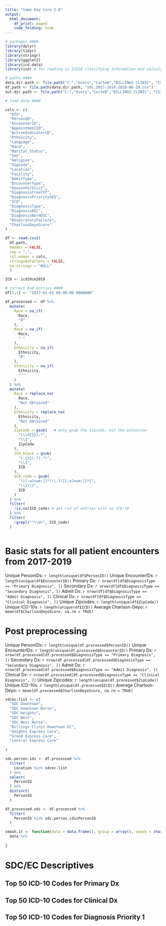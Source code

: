 ---
title: "Same Day Care 2.0"
output:
  html_document:
    df_print: paged
    code_folding: hide
---

```{r setup}
# packages ####
library(dplyr)
library(tidyr)
library(stringr)
library(ggplot2)
library(icd.data)
library(icd) # for reading in ICD10 classifying information and calculating risk scores

# paths ####
data.dir.path <- file.path("C:","Users","CarteB","BILLINGS CLINIC", "CSI & David Hedges - Same Day Care Project", "data")
df.path <- file.path(data.dir.path, "sdc.2017-2019.2020-06-29.csv")
out.dir.path <- file.path("C:","Users","CarteB","BILLINGS CLINIC", "CSI & David Hedges - Same Day Care Project", "results")
```

```{r loadData}
# load data ####

cols <- c(
  "DTS",
  "PersonID",
  "EncounterID",
  "AppointmentID",
  "ActiveIndicatorCD",
  "Ethnicity",
  "Language",
  "Race",
  "Marital_Status",
  "Sex",
  "Religion",
  "ZipCode",
  "Location",
  "Facility",
  "AdmitType",
  "EncounterType",
  "ReasonForVisit",
  "DiagnosisFreeTXT",
  "DiagnosisPrioritySEQ",
  "ICD",
  "DiagnosisType",
  "DiagnosisDSC",
  "DiagnosisNormDSC",
  "RespiratoryFailure",
  "CharlsonDeyoScore"
)

df <- read.csv2(
  df.path,
  header = FALSE,
  sep = ",",
  col.names = cols,
  stringsAsFactors = FALSE,
  na.strings = "NULL"
  )

ICD <- icd10cm2019

```


```{r preproc}

# correct bad entries ####
df[1,1] <- "2017-01-01 00:00:00.0000000"

df.processed <- df %>% 
  mutate(
    Race = na_if(
      Race,
      "0"
    ),
    Race = na_if(
      Race,
      " "
    ),
    Ethnicity = na_if(
      Ethnicity,
      "0"
    ),
    Ethnicity = na_if(
      Ethnicity,
      " "
    )
  ) %>% 
  mutate(
    Race = replace_na(
      Race,
      "Not Obtained"
    ),
    Ethnicity = replace_na(
      Ethnicity,
      "Not Obtained"
    ),
    ZipCode = gsub(   # only grab the zipcode, not the extension
      "(\\d{5}).*",
      "\\1",
      ZipCode
    ),
    ICD_block = gsub(
      "(.{3}).?(.*)",
      "\\1",
      ICD
    ),
    ICD_code = gsub(
      "([[:alnum:]]*)\\.?([[:alnum:]]*)",
      "\\1\\2",
      ICD
    )
  ) %>% 
  filter(
    !is.na(ICD_code) # get rid of entries with no ICD-10
  ) %>% 
  filter(
    !grepl("^\\d+", ICD_code)
  )



```

# Basic stats for all patient encounters from 2017-2019

Unique PersonIDs: `r length(unique(df$PersonID))`
Unique EncounterIDs: `r length(unique(df$EncounterID))`
Primary Dx: `r nrow(df[df$DiagnosisType == "Primary Diagnosis", ])`
Secondary Dx: `r nrow(df[df$DiagnosisType == "Secondary Diagnosis", ])`
Admit Dx: `r nrow(df[df$DiagnosisType == "Admit Diagnosis", ])`
Clinical Dx: `r nrow(df[df$DiagnosisType == "Clinical Diagnosis", ])`
Unique Zipcodes: `r length(unique(df$ZipCode))`
Unique ICD-10s: `r length(unique(df$ICD))`
Average Charlson-Deyo: `r mean(df$CharlsonDeyoScore, na.rm = TRUE)`

# Post preprocessing

Unique PersonIDs: `r length(unique(df.processed$PersonID))`
Unique EncounterIDs: `r length(unique(df.processed$EncounterID))`
Primary Dx: `r nrow(df.processed[df.processed$DiagnosisType == "Primary Diagnosis", ])`
Secondary Dx: `r nrow(df.processed[df.processed$DiagnosisType == "Secondary Diagnosis", ])`
Admit Dx: `r nrow(df.processed[df.processed$DiagnosisType == "Admit Diagnosis", ])`
Clinical Dx: `r nrow(df.processed[df.processed$DiagnosisType == "Clinical Diagnosis", ])`
Unique Zipcodes: `r length(unique(df.processed$ZipCode))`
Unique ICD-10s: `r length(unique(df.processed$ICD))`
Average Charlson-Deyo: `r mean(df.processed$CharlsonDeyoScore, na.rm = TRUE)`


```{r}

sdcec.list <- c(
  "SDC Downtown",
  "SDC Downtown Nurse",
  "SDC Heights",
  "SDC West",
  "SDC West Nurse",
  "Billings Clinic Downtown EC",
  "Heights Express Care",
  "Grand Express Care",
  "Central Express Care"
  
)

sdc.person.ids <- df.processed %>% 
  filter(
    Location %in% sdcec.list
  ) %>% 
  select(
    PersonID
  ) %>% 
  distinct(
    PersonID
  )

df.processed.sdc <- df.processed %>% 
  filter(
    PersonID %in% sdc.person.ids$PersonID
  )

```

```{r collapserows}

smash.it <- function(data = data.frame(), group = array(), smash = character()){
  data %>% 
    
}
```



# SDC/EC Descriptives

## Top 50 ICD-10 Codes for Primary Dx

## Top 50 ICD-10 Codes for Clinical Dx

## Top 50 ICD-10 Codes for Diagnosis Priority 1
